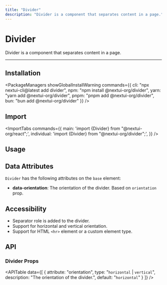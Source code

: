 ```yaml
---
title: "Divider"
description: "Divider is a component that separates content in a page."
---
```



# Divider

Divider is a component that separates content in a page.

<ComponentLinks component="divider" reactAriaHook="useSeparator" rscCompatible />

---

<CarbonAd/>

## Installation

<PackageManagers
  showGlobalInstallWarning
  commands={{
    cli: "npx nextui-cli@latest add divider",
    npm: "npm install @nextui-org/divider",
    yarn: "yarn add @nextui-org/divider",
    pnpm: "pnpm add @nextui-org/divider",
    bun: "bun add @nextui-org/divider"
  }}
/>


## Import

<ImportTabs
  commands={{
    main: 'import {Divider} from "@nextui-org/react";',
    individual: 'import {Divider} from "@nextui-org/divider";',
  }}
/>

## Usage

<CodeDemo title="Usage" files={dividerContent.usage} />

<Spacer y={4}/>  

## Data Attributes

`Divider` has the following attributes on the `base` element:

- **data-orientation**:
  The orientation of the divider. Based on `orientation` prop.

<Spacer y={4}/>  

## Accessibility

- Separator role is added to the divider.
- Support for horizontal and vertical orientation.
- Support for HTML `<hr>` element or a custom element type.

<Spacer y={4}/>  

## API

### Divider Props

<APITable
  data={[
    {
      attribute: "orientation",
      type: "`horizontal` | `vertical`",
      description: "The orientation of the divider.",
      default: "`horizontal`"
    }
  ]}
/>
